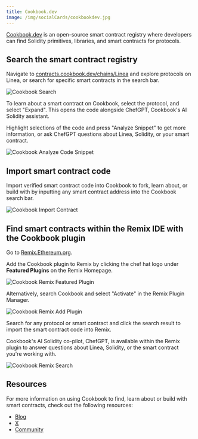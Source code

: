 ```yaml
---
title: Cookbook.dev
image: /img/socialCards/cookbookdev.jpg
---
```


[Cookbook.dev](https://contracts.cookbook.dev/) is an open-source smart contract registry 
where developers can find Solidity primitives, libraries, and smart contracts for protocols.

## Search the smart contract registry

Navigate to [contracts.cookbook.dev/chains/Linea](https://contracts.cookbook.dev/chains/Linea) and 
explore protocols on Linea, or search for specific smart contracts in the search bar.

<div class="center-container">
  <div class="img-large">
    <img
      src="/img/get_started/how_to/deploy_smart_contract/cookbook/Linea_deploy_smart_contract_Cookbook_1.png"
      alt="Cookbook Search"
    />
  </div>
</div>

To learn about a smart contract on Cookbook, select the protocol, and select "Expand". This opens 
the code alongside ChefGPT, Cookbook's AI Solidity assistant.

Highlight selections of the code and press "Analyze Snippet" to get more information, or ask ChefGPT 
questions about Linea, Solidity, or your smart contract.

<div class="center-container">
  <div class="img-large">
    <img
      src="/img/get_started/how_to/deploy_smart_contract/cookbook/Linea_deploy_smart_contract_Cookbook_2.png"
      alt="Cookbook Analyze Code Snippet"
    />
  </div>
</div>

## Import smart contract code

Import verified smart contract code into Cookbook to fork, learn about, or build with by inputting 
any smart contract address into the Cookbook search bar.

<div class="center-container">
  <div class="img-large">
    <img
      src="/img/get_started/how_to/deploy_smart_contract/cookbook/Linea_deploy_smart_contract_Cookbook_3.png"
      alt="Cookbook Import Contract"
    />
  </div>
</div>

## Find smart contracts within the Remix IDE with the Cookbook plugin

Go to [Remix.Ethereum.org](https://remix.ethereum.org/#activate=cookbookdev).

Add the Cookbook plugin to Remix by clicking the chef hat logo under **Featured Plugins** on the 
Remix Homepage.

<div class="center-container">
  <div class="img-medium">
      <img
      src="/img/get_started/how_to/deploy_smart_contract/cookbook/Linea_deploy_smart_contract_Cookbook_8.png"
      alt="Cookbook Remix Featured Plugin"
    />
  </div>
</div>

Alternatively, search Cookbook and select "Activate" in the Remix Plugin Manager.

<div class="center-container">
  <div class="img-small">
      <img
      src="/img/get_started/how_to/deploy_smart_contract/cookbook/Linea_deploy_smart_contract_Cookbook_9.png"
      alt="Cookbook Remix Add Plugin"
    />
  </div>
</div>

Search for any protocol or smart contract and click the search result to import the smart contract 
code into Remix.

Cookbook's AI Solidity co-pilot, ChefGPT, is available within the Remix plugin to answer questions 
about Linea, Solidity, or the smart contract you're working with.

<div class="center-container">
  <div class="img-small">
      <img
      src="/img/get_started/how_to/deploy_smart_contract/cookbook/Linea_deploy_smart_contract_Cookbook_10.png"
      alt="Cookbook Remix Search"
    />
  </div>
</div>

## Resources

For more information on using Cookbook to find, learn about or build with smart contracts, check out 
the following resources:

- [Blog](https://medium.com/@cookbookdev)
- [X](https://x.com/cookbook_dev)
- [Community](https://discord.gg/cookbook)
